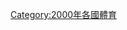 {{year by category
| m = 2
| c = 0
| d = 0
| y = 0
| cat     = 日本體育
| sortkey = 體育
| parent  = 各年日本体育
| subcat  = 2000年日本
}}

[[Category:2000年各國體育|Category:2000年各國體育]]